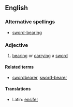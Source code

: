 {{rfd}}

==English==

===Alternative spellings===
* [[sword-bearing]]

===Adjective===
{{en-adj|-}}

# [[bearing]] or [[carrying]] a [[sword]]

====Related terms====
* [[swordbearer]], [[sword-bearer]]

====Translations====
{{trans-top|carrying a sword}}
* Latin: [[ensifer]]
{{trans-mid}}
{{trans-bottom}}